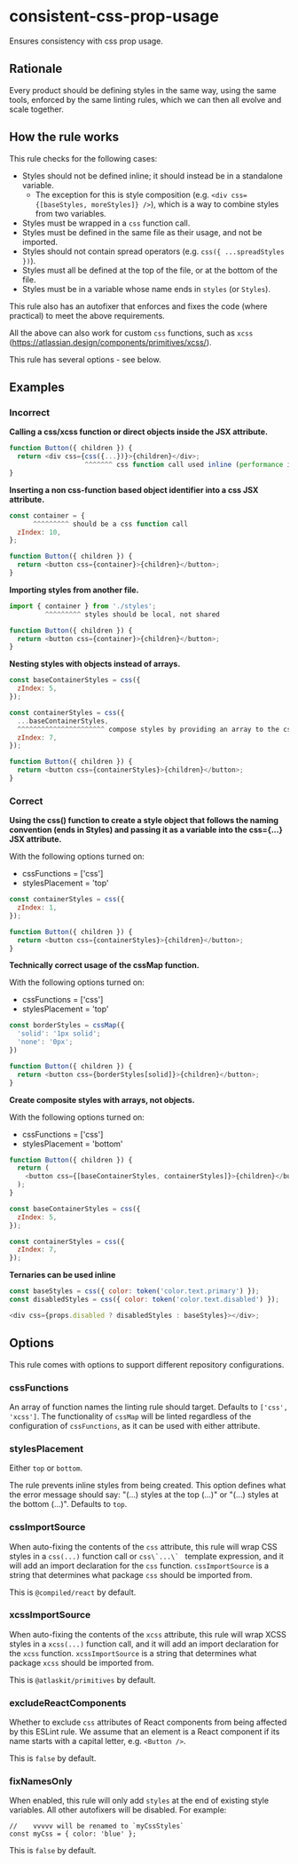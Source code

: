# consistent-css-prop-usage

Ensures consistency with css prop usage.

## Rationale

Every product should be defining styles in the same way, using the same tools, enforced by the same linting rules, which we can then all evolve and scale together.

## How the rule works

This rule checks for the following cases:

- Styles should not be defined inline; it should instead be in a standalone variable.
  - The exception for this is style composition (e.g. `<div css={[baseStyles, moreStyles]} />`), which is a way to combine styles from two variables.
- Styles must be wrapped in a `css` function call.
- Styles must be defined in the same file as their usage, and not be imported.
- Styles should not contain spread operators (e.g. `css({ ...spreadStyles })`).
- Styles must all be defined at the top of the file, or at the bottom of the file.
- Styles must be in a variable whose name ends in `styles` (or `Styles`).

This rule also has an autofixer that enforces and fixes the code (where practical) to meet the above requirements.

All the above can also work for custom `css` functions, such as `xcss` (https://atlassian.design/components/primitives/xcss/).

This rule has several options - see below.

## Examples

### Incorrect

**Calling a css/xcss function or direct objects inside the JSX attribute.**

```js
function Button({ children }) {
  return <div css={css({...})}>{children}</div>;
                   ^^^^^^^ css function call used inline (performance issue)
}
```

**Inserting a non css-function based object identifier into a css JSX attribute.**

```js
const container = {
      ^^^^^^^^^ should be a css function call
  zIndex: 10,
};

function Button({ children }) {
  return <button css={container}>{children}</button>;
}
```

**Importing styles from another file.**

```js
import { container } from './styles';
         ^^^^^^^^^ styles should be local, not shared

function Button({ children }) {
  return <button css={container}>{children}</button>;
}
```

**Nesting styles with objects instead of arrays.**

```js
const baseContainerStyles = css({
  zIndex: 5,
});

const containerStyles = css({
  ...baseContainerStyles,
  ^^^^^^^^^^^^^^^^^^^^^^ compose styles by providing an array to the css call instead (see example below)
  zIndex: 7,
});

function Button({ children }) {
  return <button css={containerStyles}>{children}</button>;
}
```

### Correct

**Using the css() function to create a style object that follows the naming convention (ends in Styles) and passing it as a variable into the css={...} JSX attribute.**

With the following options turned on:

- cssFunctions = ['css']
- stylesPlacement = 'top'

```js
const containerStyles = css({
  zIndex: 1,
});

function Button({ children }) {
  return <button css={containerStyles}>{children}</button>;
}
```

**Technically correct usage of the cssMap function.**

With the following options turned on:

- cssFunctions = ['css']
- stylesPlacement = 'top'

```js
const borderStyles = cssMap({
  'solid': '1px solid';
  'none': '0px';
})

function Button({ children }) {
  return <button css={borderStyles[solid]}>{children}</button>;
}
```

**Create composite styles with arrays, not objects.**

With the following options turned on:

- cssFunctions = ['css']
- stylesPlacement = 'bottom'

```js
function Button({ children }) {
  return (
    <button css={[baseContainerStyles, containerStyles]}>{children}</button>
  );
}

const baseContainerStyles = css({
  zIndex: 5,
});

const containerStyles = css({
  zIndex: 7,
});
```

**Ternaries can be used inline**

```js
const baseStyles = css({ color: token('color.text.primary') });
const disabledStyles = css({ color: token('color.text.disabled') });

<div css={props.disabled ? disabledStyles : baseStyles}></div>;
```

## Options

This rule comes with options to support different repository configurations.

### cssFunctions

An array of function names the linting rule should target. Defaults to `['css', 'xcss']`. The functionality of `cssMap` will be linted regardless of the configuration of `cssFunctions`, as it can be used with either attribute.

### stylesPlacement

Either `top` or `bottom`.

The rule prevents inline styles from being created. This option defines what the error message should say: "(...) styles at the top (...)" or "(...) styles at the bottom (...)".
Defaults to `top`.

### cssImportSource

When auto-fixing the contents of the `css` attribute, this rule will wrap CSS styles in a `css(...)` function call or `` css\`...\`  `` template expression, and it will add an import declaration for the `css` function. `cssImportSource` is a string that determines what package `css` should be imported from.

This is `@compiled/react` by default.

### xcssImportSource

When auto-fixing the contents of the `xcss` attribute, this rule will wrap XCSS styles in a `xcss(...)` function call, and it will add an import declaration for the `xcss` function. `xcssImportSource` is a string that determines what package `xcss` should be imported from.

This is `@atlaskit/primitives` by default.

### excludeReactComponents

Whether to exclude `css` attributes of React components from being affected by this ESLint rule. We assume that an element is a React component if its name starts with a capital letter, e.g. `<Button />`.

This is `false` by default.

### fixNamesOnly

When enabled, this rule will only add `styles` at the end of existing style variables. All other autofixers will be disabled. For example:

```tsx
//    vvvvv will be renamed to `myCssStyles`
const myCss = { color: 'blue' };
```

This is `false` by default.
